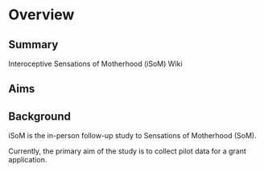 # Overview

## Summary 

Interoceptive Sensations of Motherhood (iSoM) Wiki

## Aims


## Background

iSoM is the in-person follow-up study to Sensations of Motherhood (SoM).

Currently, the primary aim of the study is to collect pilot data for a grant application.